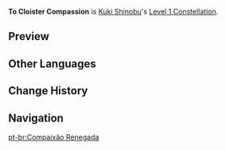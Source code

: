 {{Constellation Infobox
|image       = Constellation To Cloister Compassion.png
|description = [[Gyoei Narukami Kariyama Rite]]'s [[AoE]] is increased by 50%.
|level       = 1
|character   = Kuki Shinobu
|utility1    = AoE Increase
}}
'''To Cloister Compassion''' is [[Kuki Shinobu]]'s [[Level 1 Constellation]].

==Preview==
{{Preview
|file1    = To Cloister Compassion Preview
|caption1 = C1 AoE

|file2    = To Cloister Compassion Preview 2
|caption2 = C0 AoE for reference
}}

==Other Languages==
{{Other Languages
|en      = To Cloister Compassion
|zhs     = 割舍怜悯之心
|zhs_rm  = Gēshě Liánmǐn zhī Xīn
|zht     = 割捨憐憫之心
|zht_rm  = Gēshě Liánmǐn zhī Xīn
|zh_tl   = Forsake Mind of Compassion
|ja      = 捨て去りし憐憫の心
|ja_rm   = Sutesarishi Renbin no Kokoro
|ja_tl   = Abandoned Mind of Compassion
|ko      = 연민을 떨쳐내는 마음
|ko_rm   = Yeonmin-eul Tteolchyeonaeneun Maeum
|ko_tl   = Sympathy Shaking off Mind
|es      = Reniego de la compasión
|es_tl   = Rejection of Compassion
|fr      = Pour cloîtrer la compassion
|fr_tl   = To Cloister Compassion
|ru      = Отказ от сострадания
|ru_tl   = 
|th      = To Cloister Compassion
|vi      = Từ Bỏ Thương Hại
|vi_tl   = 
|de      = Verzicht auf Mitleid
|de_tl   = Sacrifice of Compassion
|id      = To Cloister Compassion
|pt      = Compaixão Renegada
|pt_tl   = 
}}

==Change History==
{{Change History|2.7}}

==Navigation==
{{Talent Navbox|Kuki Shinobu}}
[[pt-br:Compaixão Renegada]]